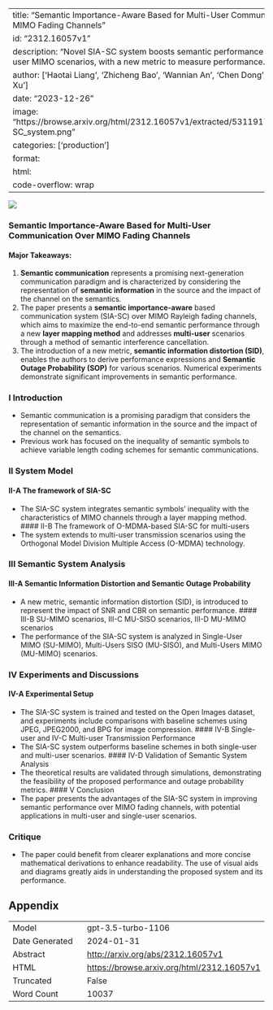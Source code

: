 
---
title: "Semantic Importance-Aware Based for Multi-User Communication Over MIMO Fading Channels"
id: "2312.16057v1"
description: "Novel SIA-SC system boosts semantic performance in multi-user MIMO scenarios, with a new metric to measure performance."
author: ['Haotai Liang', 'Zhicheng Bao', 'Wannian An', 'Chen Dong', 'Xiaodong Xu']
date: "2023-12-26"
image: "https://browse.arxiv.org/html/2312.16057v1/extracted/5311917/figure/SIA-SC_system.png"
categories: ['production']
format:
  html:
    code-overflow: wrap
---

![](https://browse.arxiv.org/html/2312.16057v1/extracted/5311917/figure/SIA-SC_system.png)

### Semantic Importance-Aware Based for Multi-User Communication Over MIMO Fading Channels

#### **Major Takeaways:**
1. **Semantic communication** represents a promising next-generation communication paradigm and is characterized by considering the representation of **semantic information** in the source and the impact of the channel on the semantics.
2. The paper presents a **semantic importance-aware** based communication system (SIA-SC) over MIMO Rayleigh fading channels, which aims to maximize the end-to-end semantic performance through a new **layer mapping method** and addresses **multi-user** 
scenarios through a method of semantic interference cancellation.
3. The introduction of a new metric, **semantic information distortion (SID)**, enables the authors to derive performance expressions and **Semantic Outage Probability (SOP)** for various scenarios. Numerical experiments demonstrate significant improvements in semantic performance.

### I Introduction
- Semantic communication is a promising paradigm that considers the representation of semantic information in the source and the impact of the channel on the semantics.
- Previous work has focused on the inequality of semantic symbols to achieve variable length coding schemes for semantic communications.

### II System Model
#### II-A The framework of SIA-SC
- The SIA-SC system integrates semantic symbols' inequality with the characteristics of MIMO channels through a layer mapping method.
#### II-B The framework of O-MDMA-based SIA-SC for multi-users
- The system extends to multi-user transmission scenarios using the Orthogonal Model Division Multiple Access (O-MDMA) technology.

### III Semantic System Analysis
#### III-A Semantic Information Distortion and Semantic Outage Probability
- A new metric, semantic information distortion (SID), is introduced to represent the impact of SNR and CBR on semantic performance.
#### III-B SU-MIMO scenarios, III-C MU-SISO scenarios, III-D MU-MIMO scenarios
- The performance of the SIA-SC system is analyzed in Single-User MIMO (SU-MIMO), Multi-Users SISO (MU-SISO), and Multi-Users MIMO (MU-MIMO) scenarios.

### IV Experiments and Discussions
#### IV-A Experimental Setup
- The SIA-SC system is trained and tested on the Open Images dataset, and experiments include comparisons with baseline schemes using JPEG, JPEG2000, and BPG for image compression.
#### IV-B Single-user and IV-C Multi-user Transmission Performance
- The SIA-SC system outperforms baseline schemes in both single-user and multi-user scenarios.
#### IV-D Validation of Semantic System Analysis
- The theoretical results are validated through simulations, demonstrating the feasibility of the proposed performance and outage probability metrics.
#### V Conclusion
- The paper presents the advantages of the SIA-SC system in improving semantic performance over MIMO fading channels, with potential applications in multi-user and single-user scenarios.

### Critique
- The paper could benefit from clearer explanations and more concise mathematical derivations to enhance readability. The use of visual aids and diagrams greatly aids in understanding the proposed system and its performance.

## Appendix

|          |          |
|----------|----------|
| Model     | gpt-3.5-turbo-1106       |
| Date Generated     | 2024-01-31       |
| Abstract | [http://arxiv.org/abs/2312.16057v1](http://arxiv.org/abs/2312.16057v1)        |
| HTML     | [https://browse.arxiv.org/html/2312.16057v1](https://browse.arxiv.org/html/2312.16057v1)       |
| Truncated       | False       |
| Word Count       | 10037       |